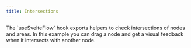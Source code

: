 ```yaml
---
title: Intersections
---
```



<ExampleLayout>
The `useSvelteFlow` hook exports helpers to check intersections of nodes and areas. In this example you can drag a node and get a visual feedback when it intersects with another node.

<CodeViewer
  codePath="examples/nodes/intersections"
  framework="svelte"
/>
</ExampleLayout>
